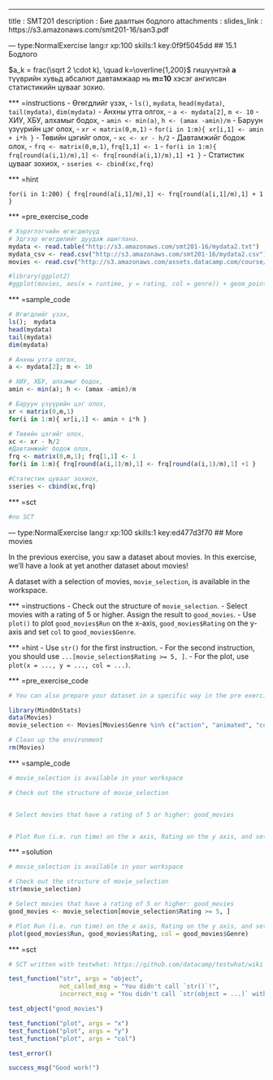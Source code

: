 ---
title       : SMT201
description : Бие даалтын бодлого
attachments :
  slides_link : https://s3.amazonaws.com/smt201-16/san3.pdf

--- type:NormalExercise lang:r xp:100 skills:1 key:0f9f5045dd
## 15.1 Бодлого

$a_k = frac(\sqrt 2 \cdot k), \quad k=\overline{1,200}$ гишүүнтэй **a** түүврийн хувьд абсалют давтамжаар нь **m=10** хэсэг ангилсан статистикийн цувааг зохио.

*** =instructions
- Өгөгдлийг үзэх,
- `ls()`, `mydata`, `head(mydata)`, `tail(mydata)`, `dim(mydata)`
- Анхны утга олгох,
- `a <- mydata[2]`, `m <- 10`
- ХИУ, ХБУ, алхамыг бодох,
- `amin <- min(a)`, `h <- (amax -amin)/m`
- Баруун үзүүрийн цэг олох,
- `xr < matrix(0,m,1)`
- `for(i in 1:m){ xr[i,1] <- amin + i*h }`
- Төвийн цэгийг олох,
- `xc <- xr - h/2`
- Давтамжийг бодож олох,
- `frq <- matrix(0,m,1)`, `frq[1,1] <- 1`
- `for(i in 1:m){ frq[round(a(i,1)/m),1] <- frq[round(a(i,1)/m),1] +1 }`
- Статистик цувааг зохиох,
- `sseries <- cbind(xc,frq)`

*** =hint

`for(i in 1:200) { frq[round(a[i,1]/m),1] <- frq[round(a[i,1]/m),1] + 1 }`

*** =pre_exercise_code
```r
# Хэрэглэгчийн өгөгдөлүүд
# Эдгээр өгөгдөлийг дуудаж ашиглана.
mydata <- read.table("http://s3.amazonaws.com/smt201-16/mydata2.txt")
mydata_csv <- read.csv("http://s3.amazonaws.com/smt201-16/mydata2.csv")
movies <- read.csv("http://s3.amazonaws.com/assets.datacamp.com/course/introduction_to_r/movies.csv")

#library(ggplot2)
#ggplot(movies, aes(x = runtime, y = rating, col = genre)) + geom_point()
```

*** =sample_code
```r
# Өгөгдлийг үзэх,
ls();  mydata 
head(mydata)
tail(mydata) 
dim(mydata)

# Анхны утга олгох,
a <- mydata[2]; m <- 10

# ХИУ, ХБУ, алхамыг бодох,
amin <- min(a); h <- (amax -amin)/m

# Баруун үзүүрийн цэг олох,
xr < matrix(0,m,1)
for(i in 1:m){ xr[i,1] <- amin + i*h }

# Төвийн цэгийг олох,
xc <- xr - h/2
#Давтамжийг бодож олох,
frq <- matrix(0,m,1); frq[1,1] <- 1
for(i in 1:m){ frq[round(a(i,1)/m),1] <- frq[round(a(i,1)/m),1] +1 }

#Статистик цувааг зохиох,
sseries <- cbind(xc,frq)
```


*** =sct
```r
#no SCT
```

--- type:NormalExercise lang:r xp:100 skills:1 key:ed477d3f70
## More movies

In the previous exercise, you saw a dataset about movies. In this exercise, we'll have a look at yet another dataset about movies!

A dataset with a selection of movies, `movie_selection`, is available in the workspace.

*** =instructions
- Check out the structure of `movie_selection`.
- Select movies with a rating of 5 or higher. Assign the result to `good_movies`.
- Use `plot()` to  plot `good_movies$Run` on the x-axis, `good_movies$Rating` on the y-axis and set `col` to `good_movies$Genre`.

*** =hint
- Use `str()` for the first instruction.
- For the second instruction, you should use `...[movie_selection$Rating >= 5, ]`.
- For the plot, use `plot(x = ..., y = ..., col = ...)`.

*** =pre_exercise_code
```r
# You can also prepare your dataset in a specific way in the pre exercise code

library(MindOnStats)
data(Movies)
movie_selection <- Movies[Movies$Genre %in% c("action", "animated", "comedy"),c("Genre", "Rating", "Run")]

# Clean up the environment
rm(Movies)
```

*** =sample_code
```r
# movie_selection is available in your workspace

# Check out the structure of movie_selection


# Select movies that have a rating of 5 or higher: good_movies


# Plot Run (i.e. run time) on the x axis, Rating on the y axis, and set the color using Genre

```

*** =solution
```r
# movie_selection is available in your workspace

# Check out the structure of movie_selection
str(movie_selection)

# Select movies that have a rating of 5 or higher: good_movies
good_movies <- movie_selection[movie_selection$Rating >= 5, ]

# Plot Run (i.e. run time) on the x axis, Rating on the y axis, and set the color using Genre
plot(good_movies$Run, good_movies$Rating, col = good_movies$Genre)
```

*** =sct
```r
# SCT written with testwhat: https://github.com/datacamp/testwhat/wiki

test_function("str", args = "object",
              not_called_msg = "You didn't call `str()`!",
              incorrect_msg = "You didn't call `str(object = ...)` with the correct argument, `object`.")

test_object("good_movies")

test_function("plot", args = "x")
test_function("plot", args = "y")
test_function("plot", args = "col")

test_error()

success_msg("Good work!")
```
